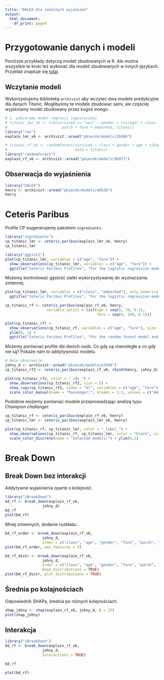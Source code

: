 ```yaml
---
title: "DALEX dla lokalnych wyjaśnień"
output:
  html_document:
    df_print: paged
---
```


# Przygotowanie danych i modeli

Poniższe przykłady dotyczą modeli zbudowanych w R.
Ale można wszystkie te kroki też wykonać dla modeli zbudowanych w innych językach. Przykład znajduje się [tutaj](https://raw.githack.com/pbiecek/DALEX_docs/master/vignettes/Multilanguages_comparision.html).

## Wczytanie modeli

Wykorzystujemy bibliotekę `archivist` aby wczytać dwa modele predykcyjne dla danych Titanic. Moglibyśmy te modele zbudowac sami, ale częściej wyjaśniamy model zbudowany przez kogoś innego.

```r
# 1. pobieramy model regresji logistycznej
# titanic_lmr_v6 <- lrm(survived == "yes" ~ gender + rcs(age) + class + sibsp +
#                         parch + fare + embarked, titanic)
library("rms")
explain_lmr_v6 <- archivist::aread("pbiecek/models/2b9b6")

# titanic_rf_v6 <- randomForest(survived ~ class + gender + age + sibsp + parch + fare + embarked, 
#                               data = titanic)
library("randomForest")
explain_rf_v6 <- archivist::aread("pbiecek/models/9b971")
```

## Obserwacja do wyjaśnienia

```r
library("DALEX")
henry <- archivist::aread("pbiecek/models/a6538")
henry
```

# Ceteris Paribus

Profile CP wygenerujemy pakietem `ingredients`.

```r
library("ingredients")
cp_titanic_lmr <- ceteris_paribus(explain_lmr_v6, henry)
cp_titanic_lmr

library("ggplot2")
plot(cp_titanic_lmr, variables = c("age", "fare")) +
  show_observations(cp_titanic_lmr, variables = c("age", "fare")) +
  ggtitle("Ceteris Paribus Profiles", "For the logistic regression model and titanic dataset")
```

Możemy kontrolować gęstość siatki wykorzystywanej do wyznaczania zmiennej.

```r
plot(cp_titanic_lmr, variables = c("class", "embarked"), only_numerical = FALSE) +
  ggtitle("Ceteris Paribus Profiles", "For the logistic regression model and titanic dataset")

cp_titanic_rf <- ceteris_paribus(explain_rf_v6, henry,
                   variable_splits = list(age = seq(0, 70, 0.1),
                                          fare = seq(0, 100, 0.1)))

plot(cp_titanic_rf) + 
  show_observations(cp_titanic_rf, variables = c("age", "fare"), size = 5) + 
  ylim(0, 1) +
  ggtitle("Ceteris Paribus Profiles", "For the random forest model and titanic dataset")
```

Możemy porównać profile dla dwóch osób. Co gdy są równoległe a co gdy nie są? Pokaże nam to addytywność modelu.

```r
# dwie obserwacje
johny_d <- archivist::aread("pbiecek/models/e3596")
cp_titanic_rf2 <- ceteris_paribus(explain_rf_v6, rbind(henry, johny_d))

plot(cp_titanic_rf2, color = "_ids_") + 
  show_observations(cp_titanic_rf2, size = 5) + 
  show_rugs(cp_titanic_rf2, sides = "bl", variables = c("age", "fare")) + 
  scale_color_manual(name = "Passenger:", breaks = 1:2, values = c("#4378bf", "#8bdcbe"), labels = c("henry" , "johny_d")) 
```

Podobnie możemy porównać modele przeprowadzając analizę typu *Champion challanger*.

```r
cp_titanic_rf <- ceteris_paribus(explain_rf_v6, henry)
cp_titanic_lmr <- ceteris_paribus(explain_lmr_v6, henry)

plot(cp_titanic_rf, cp_titanic_lmr, color = "_label_") +
  show_observations(cp_titanic_rf, cp_titanic_lmr, color = "black", size = 5) +
  scale_color_discrete(name = "Selected models:") + ylim(0,1) 
```

# Break Down

## Break Down bez interakcji

Addytywne wyjaśnienia oparte o kolejność.

```r
library("iBreakDown")
bd_rf <- break_down(explain_rf_v6,
                 johny_d)
bd_rf
plot(bd_rf) 
```

Mniej zmiennych, dodanie rozkładu.

```r
bd_rf_order <- break_down(explain_rf_v6,
                 johny_d,
                 order = c("class", "age", "gender", "fare", "parch", "sibsp", "embarked"))
plot(bd_rf_order, max_features = 3) 

bd_rf_distr <- break_down(explain_rf_v6,
                 johny_d,
                 order = c("class", "age", "gender", "fare", "parch", "sibsp", "embarked"),
                 keep_distributions = TRUE)
plot(bd_rf_distr, plot_distributions = TRUE) 
```

## Średnia po kolajnościach

Odpowiednik SHAPa, średnia po różnych kolejnościach.

```r
shap_johny <- shap(explain_rf_v6, johny_d, B = 25)
plot(shap_johny) 
```

## Interakcja

```r
library("iBreakDown")
bd_rf <- break_down(explain_rf_v6,
                 johny_d,
                 interactions = TRUE)

bd_rf

plot(bd_rf) 
```
